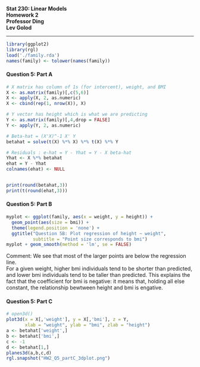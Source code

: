 **Stat 230: Linear Models**  
**Homework 2**  
**Professor Ding**  
**Lev Golod**  

-----------

```r
library(ggplot2)
library(rgl)
load('./family.rda')
names(family) <- tolower(names(family))
```

#### Question 5: Part A
```r
# X matrix has column of 1s (for intercent), weight, and BMI
X <- as.matrix(family)[,c(5,6)]
X <- apply(X, 2, as.numeric)
X <- cbind(rep(1, nrow(X)), X)

# Y vector has height which is what we are predicting
Y <- as.matrix(family)[,4,drop = FALSE]
Y <- apply(Y, 2, as.numeric)

# Beta-hat = (X'X)^-1 X' Y
betahat = solve(t(X) %*% X) %*% t(X) %*% Y

# Residuals : e-hat = Y - Yhat = Y - X beta-hat
Yhat <- X %*% betahat
ehat = Y - Yhat
colnames(ehat) <- NULL


print(round(betahat,3))
print(t(round(ehat,3)))
```


#### Question 5: Part B
```r
myplot <- ggplot(family, aes(x = weight, y = height)) +
  geom_point(aes(size = bmi)) +
  theme(legend.position = 'none') +
  ggtitle("Question 5B: Plot regression of height ~ weight", 
          subtitle = "Point size corresponds to bmi")
myplot + geom_smooth(method = 'lm', se = FALSE)
```
  
Comment: We see that most of the larger points are below the regression line.  
For a given weight, higher bmi individuals tend to be shorter than predicted,  
and lower bmi individuals tend to be taller than predicted. This explains the  
fact that the coefficient for bmi is negative: it means that, holding all else  
constant, the relationship bewtween height and bmi is engative.  


#### Question 5: Part C
```r
# open3d()
plot3d(x = X[,'weight'], y = X[,'bmi'], z = Y,
       xlab = "weight", ylab = "bmi", zlab = "height")
a <- betahat['weight',]
b <- betahat['bmi',]
c <- -1
d <- betahat[1,]
planes3d(a,b,c,d)
rgl.snapshot("HW2_Q5_partC_3dplot.png")
```



